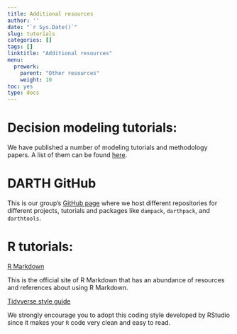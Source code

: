 ```yaml
---
title: Additional resources
author: ''
date: "`r Sys.Date()`"
slug: tutorials
categories: []
tags: []
linktitle: "Additional resources"
menu:
  prework:
    parent: "Other resources"
    weight: 10
toc: yes
type: docs
---
```


# Decision modeling tutorials:

We have published a number of modeling tutorials and methodology papers. A list of them can be found [here](http://darthworkgroup.com/publications/).

# DARTH GitHub

This is our group's [GitHub page](https://github.com/orgs/DARTH-git/dashboard) where we host different repositories for different projects, tutorials and packages like `dampack`, `darthpack`, and `darthtools`. 

# R tutorials:

[R Markdown](https://rmarkdown.rstudio.com/)

This is the official site of R Markdown that has an abundance of resources and references about using R Markdown. 

[Tidyverse style guide](https://style.tidyverse.org/)

We strongly encourage you to adopt this coding style developed by RStudio since it makes your `R` code very clean and easy to read.
